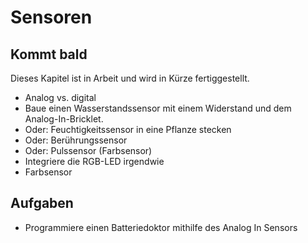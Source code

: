 # Sensoren {#sec-sensors}

::: callout-note
## Kommt bald

Dieses Kapitel ist in Arbeit und wird in Kürze fertiggestellt.
:::

- Analog vs. digital
- Baue einen Wasserstandssensor mit einem Widerstand und dem Analog-In-Bricklet.
- Oder: Feuchtigkeitssensor in eine Pflanze stecken
- Oder: Berührungssensor
- Oder: Pulssensor (Farbsensor)
- Integriere die RGB-LED irgendwie
- Farbsensor



## Aufgaben {.unnumbered}

- Programmiere einen Batteriedoktor mithilfe des Analog In Sensors